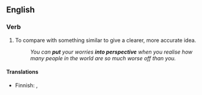 ==English==

===Verb===
{{head|en|verb|head=[[put]] something [[into]] [[perspective]]}}

# {{context|idiomatic|lang=en}} To compare with something similar to give a clearer, more accurate idea.
#: ''You can '''put''' your worries '''into perspective''' when you realise how many people in the world are so much worse off than you.''

====Translations====
{{trans-top|to compare with something similar}}
* Finnish: {{t|fi|suhteuttaa}}, {{t|fi|[[asettaa]] [[mittasuhteisiin]]}}
{{trans-mid}}
{{trans-bottom}}